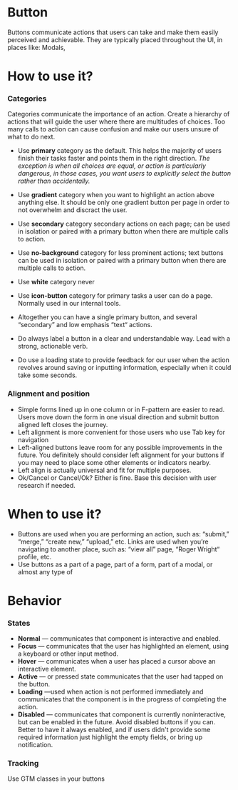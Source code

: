 # Button
Buttons communicate actions that users can take and make them easily perceived and achievable. They are typically placed throughout the UI, in places like: Modals, 

# How to use it?
### Categories
Categories communicate the importance of an action. Create a hierarchy of actions that will guide the user where there are multitudes of choices. Too many calls to action can cause confusion and make our users unsure of what to do next.

- Use **primary** category as the default. This helps the majority of users finish their tasks faster and points them in the right direction.
*The exception is when all choices are equal, or action is particularly dangerous, in those cases, you want users to explicitly select the button rather than accidentally.*
- Use **gradient** category when you want to highlight an action above anything else. It should be only one gradient button per page in order to not overwhelm and discract the user.
- Use **secondary** category secondary actions on each page; can be used in isolation or paired with a primary button when there are multiple calls to action.
- Use **no-background** category for less prominent actions; text buttons can be used in isolation or paired with a primary button when there are multiple calls to action.
- Use **white** category never
- Use **icon-button** category for primary tasks a user can do a page. Normally used in our internal tools.

- Altogether you can have a single primary button, and several “secondary” and low emphasis “text“ actions.
- Do always label a button in a clear and understandable way. Lead with a strong, actionable verb.
- Do use a loading state to provide feedback for our user when the action revolves around saving or inputting information, especially when it could take some seconds.

### Alignment and position
- Simple forms lined up in one column or in F-pattern are easier to read. Users move down the form in one visual direction and submit button aligned left closes the journey. 
- Left alignment is more convenient for those users who use Tab key for navigation
- Left-aligned buttons leave room for any possible improvements in the future. You definitely should consider left alignment for your buttons if you may need to place some other elements or indicators nearby.
- Left align is actually universal and fit for multiple purposes.
- Ok/Cancel or Cancel/Ok? Either is fine. Base this decision with user research if needed.

# When to use it? 
- Buttons are used when you are performing an action, such as: “submit,” “merge,” “create new,” “upload,” etc.
Links are used when you’re navigating to another place, such as: “view all” page, “Roger Wright“ profile, etc.
- Use buttons as a part of a page, part of a form, part of a modal, or almost any type of 

# Behavior
### States
- **Normal** — communicates that component is interactive and enabled.
- **Focus** — communicates that the user has highlighted an element, using a keyboard or other input method.
- **Hover** — communicates when a user has placed a cursor above an interactive element.
- **Active** — or pressed state communicates that the user had tapped on the button.
- **Loading** —used when action is not performed immediately and communicates that the component is in the progress of completing the action.
- **Disabled** — communicates that component is currently noninteractive, but can be enabled in the future.
Avoid disabled buttons if you can. Better to have it always enabled, and if users didn't provide some required information just highlight the empty fields, or bring up notification.

### Tracking
Use GTM classes in your buttons


